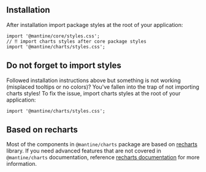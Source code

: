 

## Installation

<InstallScript packages="@mantine/charts recharts" />

After installation import package styles at the root of your application:

```tsx
import '@mantine/core/styles.css';
// ‼️ import charts styles after core package styles
import '@mantine/charts/styles.css';
```

## Do not forget to import styles

Followed installation instructions above but something is not working
(misplaced tooltips or no colors)?
You've fallen into the trap of not importing charts styles!
To fix the issue, import charts styles at the root of your application:

```tsx
import '@mantine/charts/styles.css';
```

## Based on recharts

Most of the components in `@mantine/charts` package are based on [recharts](https://recharts.org/) library.
If you need advanced features that are not covered in `@mantine/charts`
documentation, reference [recharts documentation](https://recharts.org/en-US/api) for more information.
